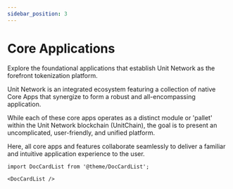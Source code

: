 ```yaml
---
sidebar_position: 3
---
```


# Core Applications

Explore the foundational applications that establish Unit Network as the forefront tokenization platform.

Unit Network is an integrated ecosystem featuring a collection of native Core Apps that synergize to form a robust and all-encompassing application.

While each of these core apps operates as a distinct module or 'pallet' within the Unit Network blockchain (UnitChain), the goal is to present an uncomplicated, user-friendly, and unified platform.

Here, all core apps and features collaborate seamlessly to deliver a familiar and intuitive application experience to the user.

```mdx-code-block
import DocCardList from '@theme/DocCardList';

<DocCardList />
```
